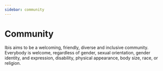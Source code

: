 ```yaml
---
sidebar: community
---
```

# Community

Ibis aims to be a welcoming, friendly, diverse and
inclusive community. Everybody is welcome, regardless of gender, sexual
orientation, gender identity, and expression, disability, physical appearance,
body size, race, or religion.
